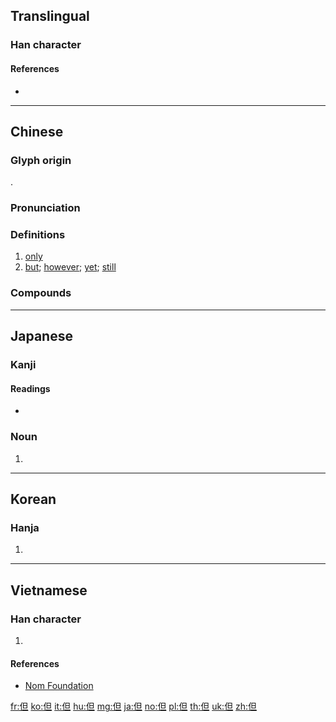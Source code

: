 {{character info/new}}
==Translingual==
{{stroke order|type=animate}}
{{stroke order}}

===Han character===
{{Han char|rn=9|rad=人|as=05|sn=7|four=26210|canj=OAM|ids=⿰亻旦}}

====References====
* {{Han ref|kx=0097.210|dkj=00495|dj=0206.100|hdz=10132.040|uh=4F46|ud=20294|bh=A6FD|bd=42749}}

----

==Chinese==
{{zh-forms}}

===Glyph origin===
{{Han etym}}
{{Han compound|人|alt1=亻|旦|ls=psc|c1=s|c2=p}}.

===Pronunciation===
{{zh-pron
|m=dàn
|c=daan6
|h=pfs=than/thán
|h_note=thán - archaic
|md=dáng
|mn=nā/tān
|w=2te
|mc=y
|oc=y
|cat=a,adv,con,prep
}}

===Definitions===
{{zh-hanzi}}

# [[only]]
# [[but]]; [[however]]; [[yet]]; [[still]]
#: {{zh-x|但是|but}}

===Compounds===
{{zh-der|不但|但有|但書|但求塞責|但歌|但是|可但|但曲|但得|但使|但須|但願|但民|但云|但澤|但聞|但凡|何但|但求如願|撒但|格但斯克|非但|豈但}}

----

==Japanese==

===Kanji===
{{ja-kanji|grade=c|rs=人05}}

====Readings====
* {{ja-readings|goon=[[だん]] (dan)|kanon=[[たん]] (tan)|kun=[[ただし]] (tadashi), [[ただ]] (tada)}}

===Noun===
{{ja-noun|ただ}}

# {{alternative form of|只|lang=ja}}

----

==Korean==

===Hanja===
{{ko-hanja|hangeul=단|rv=dan|mr=tan}}

# {{defn|lang=ko|sort=人05}}

----

==Vietnamese==

===Han character===
{{vi-hantu|[[đởn]], [[đản]], [[giản]]|rs=人05}}

# {{defn|lang=vi|sort=人05}}

====References====
* [http://nomfoundation.org/common/nom_details.php?codepoint=4f46 Nom Foundation]

[[fr:但]]
[[ko:但]]
[[it:但]]
[[hu:但]]
[[mg:但]]
[[ja:但]]
[[no:但]]
[[pl:但]]
[[th:但]]
[[uk:但]]
[[zh:但]]